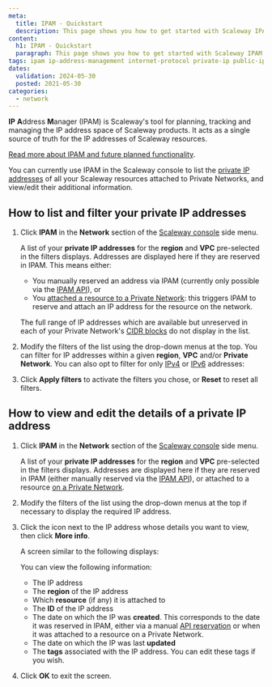 ```yaml
---
meta:
  title: IPAM - Quickstart
  description: This page shows you how to get started with Scaleway IPAM.
content:
  h1: IPAM - Quickstart
  paragraph: This page shows you how to get started with Scaleway IPAM.
tags: ipam ip-address-management internet-protocol private-ip public-ip flexible-ip list-ips book-ip 
dates:
  validation: 2024-05-30
  posted: 2021-05-30
categories:
  - network
---
```


**IP** **A**ddress **M**anager (IPAM) is Scaleway's tool for planning, tracking and managing the IP address space of Scaleway products. It acts as a single source of truth for the IP addresses of Scaleway resources.

[Read more about IPAM and future planned functionality](/network/ipam/concepts/#ipam).

You can currently use IPAM in the Scaleway console to list the [private IP addresses](/network/ipam/concepts/#private-ip-address) of all your Scaleway resources attached to Private Networks, and view/edit their additional information.

## How to list and filter your private IP addresses

1. Click **IPAM** in the **Network** section of the [Scaleway console](https://console.scaleway.com) side menu.

    A list of your **private IP addresses** for the **region** and **VPC** pre-selected in the filters displays. Addresses are displayed here if they are reserved in IPAM. This means either:

    - You manually reserved an address via IPAM (currently only possible via the [IPAM API](https://www.scaleway.com/en/developers/api/ipam/#path-ips-book-a-new-ip)), or
    - You [attached a resource to a Private Network](/network/vpc/how-to/attach-resources-to-pn/): this triggers IPAM to reserve and attach an IP address for the resource on the network.

    The full range of IP addresses which are available but unreserved in each of your Private Network's [CIDR blocks](/network/vpc/concepts/#cidr-block) do not display in the list.

2. Modify the filters of the list using the drop-down menus at the top. You can filter for IP addresses within a given **region**, **VPC** and/or **Private Network**. You can also opt to filter for only [IPv4](/network/ipam/concepts/#ipv4) or [IPv6](/network/ipam/concepts/#ipv6) addresses:

3. Click **Apply filters** to activate the filters you chose, or **Reset** to reset all filters. 

## How to view and edit the details of a private IP address

1. Click **IPAM** in the **Network** section of the [Scaleway console](https://console.scaleway.com) side menu.

    A list of your **private IP addresses** for the **region** and **VPC** pre-selected in the filters displays. Addresses are displayed here if they are reserved in IPAM (either manually reserved via the [IPAM API](https://www.scaleway.com/en/developers/api/ipam/#path-ips-book-a-new-ip)), or attached to a resource [on a Private Network](/network/vpc/how-to/attach-resources-to-pn/).

2. Modify the filters of the list using the drop-down menus at the top if necessary to display the required IP address.

3. Click the <Icon name="more" /> icon next to the IP address whose details you want to view, then click **More info**.

    A screen similar to the following displays:

    <Lightbox src="scaleway-ipam-moreinfo.webp" alt=""/>

    You can view the following information:
    - The IP address
    - The **region** of the IP address
    - Which **resource** (if any) it is attached to
    - The **ID** of the IP address
    - The date on which the IP was **created**. This corresponds to the date it was reserved in IPAM, either via a manual [API reservation](https://www.scaleway.com/en/developers/api/ipam/#path-ips-book-a-new-ip) or when it was attached to a resource on a Private Network.
    - The date on which the IP was last **updated**
    - The **tags** associated with the IP address. You can edit these tags if you wish.

4. Click **OK** to exit the screen.